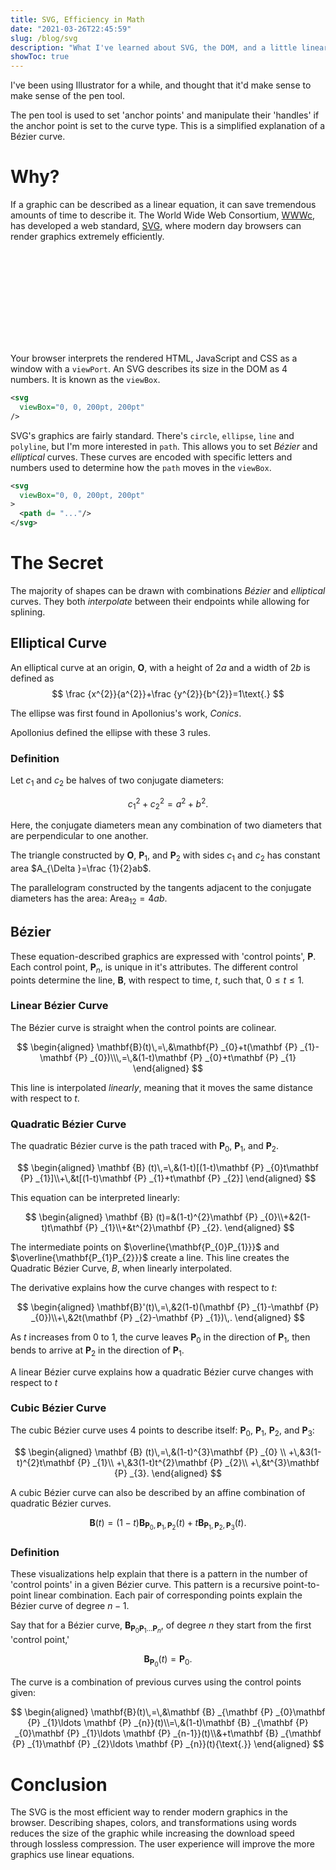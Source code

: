 ```yaml
---
title: SVG, Efficiency in Math
date: "2021-03-26T22:45:59"
slug: /blog/svg
description: "What I've learned about SVG, the DOM, and a little linear algebra."
showToc: true
---
```


I've been using Illustrator for a while, and thought that it'd make sense to make sense of the pen tool.

The pen tool is used to set 'anchor points' and manipulate their 'handles' if the anchor point is set to the curve type. This is a simplified explanation of a Bézier curve.

# Why?

If a graphic can be described as a linear equation, it can save tremendous amounts of time to describe it. The World Wide Web Consortium, [WWWc](https://en.wikipedia.org/wiki/World_Wide_Web_Consortium), has developed a web standard, [SVG](https://en.wikipedia.org/wiki/Scalable_Vector_Graphics), where modern day browsers can render graphics extremely efficiently.

<W3C />

<SVG />

Your browser interprets the rendered HTML, JavaScript and CSS as a window with a `viewPort`. An SVG describes its size in the DOM as 4 numbers. It is known as the `viewBox`.

```xml
<svg 
  viewBox="0, 0, 200pt, 200pt"
/>
```

SVG's graphics are fairly standard. There's `circle`, `ellipse`, `line` and `polyline`, but I'm more interested in `path`. This allows you to set *Bézier* and *elliptical* curves. These curves are encoded with specific letters and numbers used to determine how the `path` moves in the `viewBox`.  

```xml
<svg 
  viewBox="0, 0, 200pt, 200pt"
>
  <path d= "..."/>
</svg>
```

# The Secret 
The majority of shapes can be drawn with combinations *Bézier* and *elliptical* curves. They both *interpolate* between their endpoints while allowing for splining.

## Elliptical Curve
An elliptical curve at an origin, $\mathbf{O}$, with a height of $2a$ and a width of $2b$ is defined as
$$
\frac {x^{2}}{a^{2}}+\frac {y^{2}}{b^{2}}=1\text{.}
$$

The ellipse was first found in Apollonius's work, *Conics*.

<Ellipse />

Apollonius defined the ellipse with these 3 rules.

### Definition

Let $c_{1}$ and $c_{2}$ be halves of two conjugate diameters:

$$
c_{1}^{2}+c_{2}^{2}=a^{2}+b^{2}\text{.}
$$

<EllipseConjugate />

Here, the conjugate diameters mean any combination of two diameters that are perpendicular to one another.

The triangle constructed by $\mathbf{O}$, $\mathbf{P}_{1}$, and $\mathbf{P}_{2}$ with sides $c_{1}$ and $c_{2}$ has constant area $A_{\Delta }=\frac {1}{2}ab$.

The parallelogram constructed by the tangents adjacent to the conjugate diameters has the area: $\text{Area}_{12}=4ab$.

## Bézier

These equation-described graphics are expressed with 'control points', $\mathbf{P}$. Each control point, $\mathbf{P}_{n}$, is unique in it's attributes. The different control points determine the line, $\mathbf{B}$, with respect to time, $t$, such that, $0 \le t \le 1$.

### Linear Bézier Curve

The Bézier curve is straight when the control points are colinear.

$$
\begin{aligned}
\mathbf{B}(t)\,=\,&\mathbf{P} _{0}+t(\mathbf {P} _{1}-\mathbf {P} _{0})\\\,=\,&(1-t)\mathbf {P} _{0}+t\mathbf {P} _{1}
\end{aligned}
$$

This line is interpolated *linearly*, meaning that it moves the same distance with respect to $t$.

<LinearBezier />

### Quadratic Bézier Curve

The quadratic Bézier curve is the path traced with $\mathbf{P}_{0}$, $\mathbf{P}_{1}$, and $\mathbf{P}_{2}$.

$$
\begin{aligned}
\mathbf {B} (t)\,=\,&(1-t)[(1-t)\mathbf {P} _{0}t\mathbf {P} _{1}]\\+\,&t[(1-t)\mathbf {P} _{1}+t\mathbf {P} _{2}]
\end{aligned}
$$

This equation can be interpreted linearly:

$$
\begin{aligned}
\mathbf {B} (t)=&(1-t)^{2}\mathbf {P} _{0}\\+&2(1-t)t\mathbf {P} _{1}\\+&t^{2}\mathbf {P} _{2}.
\end{aligned}
$$

The intermediate points on $\overline{\mathbf{P_{0}P_{1}}}$ and $\overline{\mathbf{P_{1}P_{2}}}$ create a line. This line creates the Quadratic Bézier Curve, $B$, when linearly interpolated.

<QuadraticBezier />

The derivative explains how the curve changes with respect to $t$:

$$
\begin{aligned}
\mathbf{B}'(t)\,=\,&2(1-t)(\mathbf {P} _{1}-\mathbf {P} _{0})\\+\,&2t(\mathbf {P} _{2}-\mathbf {P} _{1})\,.
\end{aligned}
$$

As $t$ increases from 0 to 1, the curve leaves $\mathbf {P} _{0}$ in the direction of $\mathbf {P} _{1}$, then bends to arrive at $\mathbf {P} _{2}$ in the direction of $\mathbf {P} _{1}$.

A linear Bézier curve explains how a quadratic Bézier curve changes with respect to $t$

### Cubic Bézier Curve

The cubic Bézier curve uses 4 points to describe itself: $\mathbf {P} _{0}$, $\mathbf {P} _{1}$, $\mathbf {P} _{2}$, and $\mathbf {P} _{3}$:

$$
\begin{aligned}
\mathbf {B} (t)\,=\,&(1-t)^{3}\mathbf {P} _{0} \\
+\,&3(1-t)^{2}t\mathbf {P} _{1}\\
+\,&3(1-t)t^{2}\mathbf {P} _{2}\\
+\,&t^{3}\mathbf {P} _{3}.
\end{aligned}
$$

<CubicBezier />

A cubic Bézier curve can also be described by an affine combination of quadratic Bézier curves.

$$
\mathbf {B} (t)=(1-t)\mathbf {B} _{\mathbf {P} _{0},\mathbf {P} _{1},\mathbf {P} _{2}}(t)+t\mathbf {B} _{\mathbf {P} _{1},\mathbf {P} _{2},\mathbf {P} _{3}}(t).
$$

### Definition
These visualizations help explain that there is a pattern in the number of 'control points' in a given Bézier curve. This pattern is a recursive point-to-point linear combination. Each pair of corresponding points explain the Bézier curve of degree $n-1$.

Say that for a Bézier curve, $\mathbf {B} _{\mathbf {P} _{0}\mathbf {P} _{1}\ldots \mathbf {P} _{n}}$, of degree $n$ they start from the first 'control point,'

$$
\mathbf {B} _{\mathbf {P} _{0}}(t)=\mathbf {P} _{0}{\text{.}}
$$

The curve is a combination of previous curves using the control points given:

$$
\begin{aligned}
\mathbf{B}(t)\,=\,&\mathbf {B} _{\mathbf {P} _{0}\mathbf {P} _{1}\ldots \mathbf {P} _{n}}(t)\\=\,&(1-t)\mathbf {B} _{\mathbf {P} _{0}\mathbf {P} _{1}\ldots \mathbf {P} _{n-1}}(t)\\&+t\mathbf {B} _{\mathbf {P} _{1}\mathbf {P} _{2}\ldots \mathbf {P} _{n}}(t){\text{.}}
\end{aligned}
$$

# Conclusion

The SVG is the most efficient way to render modern graphics in the browser. Describing shapes, colors, and transformations using words reduces the size of the graphic while increasing the download speed through lossless compression. The user experience will improve the more graphics use linear equations.
